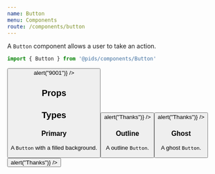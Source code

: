 ```yaml
---
name: Button
menu: Components
route: /components/button
---
```




A `Button` component allows a user to take an action.

```ts
import { Button } from '@pids/components/Button'
```

<Playground>
  <Button label="What's my power level" onClick={() => alert("9001")} />
</Playground>

## Props 

<Props of={Button} />

## Types

### Primary

A `Button` with a filled background.

<Playground>
  <Button type="filled" label="Click me" onClick={() => alert("Thanks")} />
</Playground>

### Outline

A outline `Button`.

<Playground>
  <Button type="outline" label="Click me" onClick={() => alert("Thanks")} />
</Playground>


### Ghost

A ghost `Button`.

<Playground>
  <Button type="ghost" label="Click me" onClick={() => alert("Thanks")} />
</Playground>

